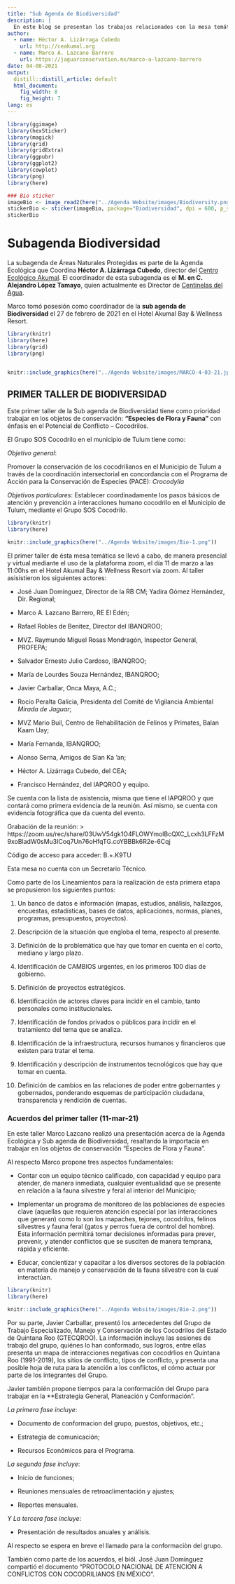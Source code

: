 ```yaml
---
title: "Sub Agenda de Biodiversidad"
description: |
  En este blog se presentan los trabajos relacionados con la mesa temática de Biodiversidad.
author:
  - name: Héctor A. Lizárraga Cubedo
    url: http://ceakumal.org
  - name: Marco A. Lazcano Barrero
    url: https://jaguarconservation.mx/marco-a-lazcano-barrero
date: 04-08-2021
output:
  distill::distill_article: default
  html_document: 
    fig_width: 8
    fig_height: 7
lang: es
---
```




```r

library(ggimage)
library(hexSticker)
library(magick)
library(grid)
library(gridExtra)
library(ggpubr)
library(ggplot2)
library(cowplot)
library(png)
library(here)

### Bio sticker
imageBio <- image_read2(here("../Agenda Website/images/Biodiversity.png"))
stickerBio <- sticker(imageBio, package="Biodiversidad", dpi = 600, p_size=7,p_color = "#f74926",p_x = 1,p_y = 1.65, s_x=1, s_y=1, s_width=9, s_height =1, asp = .5, h_size = 3, h_color = "#f74926", h_fill = "#FFFFFF", bg = "transparent",url = "http://www.pngall.com/?p=4427; www.iapqroo.org.mx; https://www.ahtulum.com", u_size = 1.4)
stickerBio

```



# Subagenda Biodiversidad


 La subagenda de Áreas Naturales Protegidas es parte de la Agenda Ecológica que Coordina **Héctor A. Lizárraga Cubedo**, director del [Centro Ecológico Akumal](htpp://ceakumal.org).  El coordinador de esta subagenda es
el **M. en C. Alejandro López Tamayo**, quien actualmente es Director de [Centinelas del Agua](https://centinelasdelagua.org).

Marco tomó posesión como coordinador de la **sub agenda de Biodiversidad** el 27 de febrero de 2021 en el Hotel Akumal Bay & Wellness Resort.



```r
library(knitr)
library(here)
library(grid)
library(png)


knitr::include_graphics(here("../Agenda Website/images/MARCO-4-03-21.jpeg"))

```




## PRIMER TALLER DE BIODIVERSIDAD


Este primer taller de la Sub agenda de Biodiversidad tiene como prioridad trabajar en los objetos de conservación: **“Especies de Flora y Fauna”** con énfasis en el Potencial de Conflicto – Cocodrilos.

El Grupo SOS Cocodrilo en el municipio de Tulum tiene como:

*Objetivo general*:

Promover la conservación de los cocodrilianos en el Municipio de Tulum a través de la coordinación intersectorial en concordancia con el Programa de Acción para la Conservación de Especies (PACE): *Crocodylia*


*Objetivos particulares*: 
Establecer coordinadamente los pasos básicos de atención y prevención a interacciones humano cocodrilo en el Municipio de Tulum, mediante el Grupo SOS Cocodrilo.

 
```r
library(knitr)
library(here)

knitr::include_graphics(here("../Agenda Website/images/Bio-1.png"))

```


 El primer taller de ésta mesa temática se llevó a cabo, de manera presencial y virtual mediante el uso de la plataforma zoom, el día 11 de marzo a las 11:00hs en el Hotel Akumal Bay & Wellness Resort vía zoom. Al taller asisistieron los siguientes actores:
 
-	José Juan Domínguez, Director de la RB CM; Yadira Gómez Hernández, Dir. Regional;

 - Marco A. Lazcano Barrero, RE El Edén;

 - Rafael Robles de Benitez, Director del IBANQROO;

 - MVZ. Raymundo Miguel Rosas Mondragón, Inspector General, PROFEPA;

 - Salvador Ernesto Julio Cardoso, IBANQROO;

 - María de Lourdes Souza Hernández, IBANQROO;

 - Javier Carballar, Onca Maya, A.C.;

 - Rocío Peralta Galicia, Presidenta del Comité de Vigilancia Ambiental *Mirada de Jaguar*;

 - MVZ Mario Buil,  Centro de Rehabilitación de Felinos y Primates, Balan Kaam Uay;

 - María Fernanda, IBANQROO;
 
 - Alonso Serna, Amigos de Sian Ka 'an;

 - Héctor A. Lizárraga Cubedo, del CEA;
 
 - Francisco Hernández, del IAPQROO y equipo.
 
 
 Se cuenta con la lista de asistencia, misma que tiene el IAPQROO y que contará como primera evidencia de la reunión. Así mismo, se cuenta con evidencia fotográfica que da cuenta del evento.


Grabación de la reunión:
> https://zoom.us/rec/share/03UwV54gk1O4FLOWYmolBcQXC_Lcxh3LFFzM9xoBladW0sMu3ICoq7Un76oHfqTG.coYBBBk6R2e-6Cqj

Código de acceso para acceder: B.+.K9TU


Esta mesa no cuenta con un Secretario Técnico.


Como parte de los Lineamientos para la realización de esta primera etapa se propusieron los siguientes puntos:


1. Un banco de datos e información (mapas, estudios, análisis, hallazgos, encuestas, estadísticas,  bases de datos, aplicaciones, normas, planes, programas, presupuestos, proyectos).

2. Descripción de la situación que engloba el tema, respecto al presente.

3. Definición de la problemática que hay que tomar en cuenta en el corto, mediano y largo plazo.

4. Identificación de CAMBIOS urgentes, en los primeros 100 días de gobierno.

5. Definición de proyectos estratégicos.

6. Identificación de actores claves para incidir en el cambio, tanto personales como institucionales.

7. Identificación de fondos privados o públicos para incidir en el tratamiento del tema que se analiza.

8. Identificación de la infraestructura, recursos humanos y financieros que existen para tratar el tema.

9. Identificación y descripción de instrumentos tecnológicos que hay que tomar en cuenta.

10. Definición de cambios en las relaciones de poder entre gobernantes y gobernados, ponderando esquemas de participación ciudadana, transparencia y rendición de cuentas.




### Acuerdos del primer taller (11-mar-21)


En este taller Marco Lazcano realizó una presentación acerca de la Agenda Ecológica y Sub agenda de Biodiversidad, resaltando la importacia en trabajar en los objetos de conservación "Especies de Flora y Fauna".

Al respecto Marco propone tres aspectos fundamentales:

 - Contar con un equipo técnico calificado, con capacidad y equipo para atender, de manera inmediata, cualquier eventualidad que se presente en relación a la fauna silvestre y feral al interior del Municipio;
 
 - Implementar un programa de monitoreo de las poblaciones de especies clave (aquellas que requieren atención especial por las interacciones que generan) como lo son los mapaches, tejones, cocodrilos, felinos silvestres y fauna feral (gatos y perros fuera de control del hombre).  Esta información permitirá tomar decisiones informadas para prever, prevenir, y atender conflictos que se susciten de manera temprana, rápida y eficiente.
 
 - Educar, concientizar y capacitar a los diversos sectores de la población en materia de manejo y conservación de la fauna silvestre con la cual interactúan.
 


```r
library(knitr)
library(here)

knitr::include_graphics(here("../Agenda Website/images/Bio-2.png"))

```


Por su parte, Javier Carballar, presentó los antecedentes del Grupo de Trabajo Especializado, Manejo y Conservación de los Cocodrilos del Estado de Quintana Roo (GTECQROO). La información incluye las sesiones de trabajo del grupo, quiénes lo han conformado, sus logros, entre ellas presenta un mapa de interacciones negativas con cocodrlios en Quintana Roo (1991-2019), los sitios de conflicto, tipos de conflicto, y presenta una posible hoja de ruta para la atención a los conflictos, el cómo actuar por parte de los integrantes del Grupo.

Javier también propone tiempos para la conformación del Grupo para trabajar en la **Estrategia General, Planeación y Conformación".

_La primera fase incluye_:

- Documento de conformacion del grupo, puestos, objetivos, etc.;

- Estrategia de comunicación;

- Recursos Económicos para el Programa.

_La segunda fase incluye_:

- Inicio de funciones;

- Reuniones mensuales de retroaclimentación y ajustes;

- Reportes mensuales.

_Y La tercera fase incluye_:

- Presentación de resultados anuales  y análisis.


Al respecto se espera en breve el llamado para la conformaciòn del grupo.


También como parte de los acuerdos, el biól. José Juan Domínguez compartió el documento "PROTOCOLO NACIONAL DE ATENCION A CONFLICTOS CON COCODRILIANOS EN MÉXICO".


